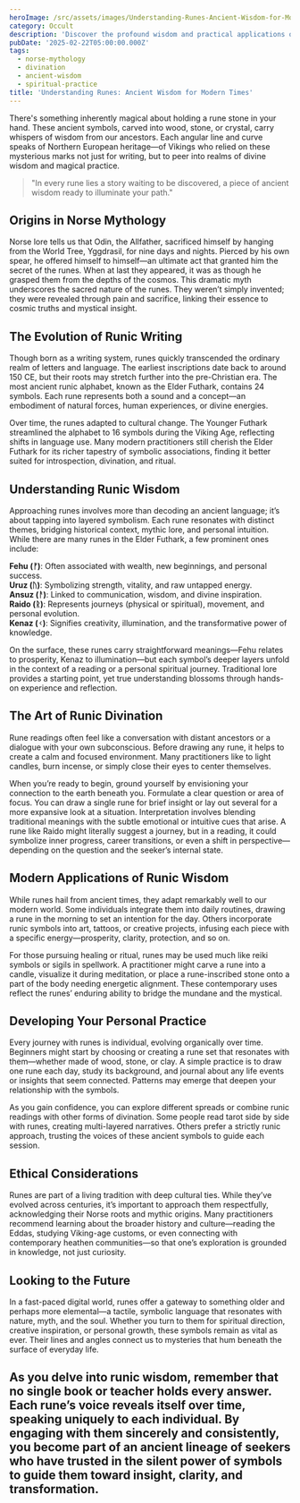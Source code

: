 ```yaml
---
heroImage: /src/assets/images/Understanding-Runes-Ancient-Wisdom-for-Modern-Times.png
category: Occult
description: 'Discover the profound wisdom and practical applications of Norse runes, from their historical origins to modern spiritual practices.'
pubDate: '2025-02-22T05:00:00.000Z'
tags:
  - norse-mythology
  - divination
  - ancient-wisdom
  - spiritual-practice
title: 'Understanding Runes: Ancient Wisdom for Modern Times'
---
```


There's something inherently magical about holding a rune stone in your hand. These ancient symbols, carved into wood, stone, or crystal, carry whispers of wisdom from our ancestors. Each angular line and curve speaks of Northern European heritage—of Vikings who relied on these mysterious marks not just for writing, but to peer into realms of divine wisdom and magical practice.

> "In every rune lies a story waiting to be discovered, a piece of ancient wisdom ready to illuminate your path."

## Origins in Norse Mythology

Norse lore tells us that Odin, the Allfather, sacrificed himself by hanging from the World Tree, Yggdrasil, for nine days and nights. Pierced by his own spear, he offered himself to himself—an ultimate act that granted him the secret of the runes. When at last they appeared, it was as though he grasped them from the depths of the cosmos. This dramatic myth underscores the sacred nature of the runes. They weren’t simply invented; they were revealed through pain and sacrifice, linking their essence to cosmic truths and mystical insight.

## The Evolution of Runic Writing

Though born as a writing system, runes quickly transcended the ordinary realm of letters and language. The earliest inscriptions date back to around 150 CE, but their roots may stretch further into the pre-Christian era. The most ancient runic alphabet, known as the Elder Futhark, contains 24 symbols. Each rune represents both a sound and a concept—an embodiment of natural forces, human experiences, or divine energies.

Over time, the runes adapted to cultural change. The Younger Futhark streamlined the alphabet to 16 symbols during the Viking Age, reflecting shifts in language use. Many modern practitioners still cherish the Elder Futhark for its richer tapestry of symbolic associations, finding it better suited for introspection, divination, and ritual.

## Understanding Runic Wisdom

Approaching runes involves more than decoding an ancient language; it’s about tapping into layered symbolism. Each rune resonates with distinct themes, bridging historical context, mythic lore, and personal intuition. While there are many runes in the Elder Futhark, a few prominent ones include:

**Fehu (ᚠ)**: Often associated with wealth, new beginnings, and personal success.  
**Uruz (ᚢ)**: Symbolizing strength, vitality, and raw untapped energy.  
**Ansuz (ᚨ)**: Linked to communication, wisdom, and divine inspiration.  
**Raido (ᚱ)**: Represents journeys (physical or spiritual), movement, and personal evolution.  
**Kenaz (ᚲ)**: Signifies creativity, illumination, and the transformative power of knowledge.

On the surface, these runes carry straightforward meanings—Fehu relates to prosperity, Kenaz to illumination—but each symbol’s deeper layers unfold in the context of a reading or a personal spiritual journey. Traditional lore provides a starting point, yet true understanding blossoms through hands-on experience and reflection.

## The Art of Runic Divination

Rune readings often feel like a conversation with distant ancestors or a dialogue with your own subconscious. Before drawing any rune, it helps to create a calm and focused environment. Many practitioners like to light candles, burn incense, or simply close their eyes to center themselves.

When you’re ready to begin, ground yourself by envisioning your connection to the earth beneath you. Formulate a clear question or area of focus. You can draw a single rune for brief insight or lay out several for a more expansive look at a situation. Interpretation involves blending traditional meanings with the subtle emotional or intuitive cues that arise. A rune like Raido might literally suggest a journey, but in a reading, it could symbolize inner progress, career transitions, or even a shift in perspective—depending on the question and the seeker’s internal state.

## Modern Applications of Runic Wisdom

While runes hail from ancient times, they adapt remarkably well to our modern world. Some individuals integrate them into daily routines, drawing a rune in the morning to set an intention for the day. Others incorporate runic symbols into art, tattoos, or creative projects, infusing each piece with a specific energy—prosperity, clarity, protection, and so on.

For those pursuing healing or ritual, runes may be used much like reiki symbols or sigils in spellwork. A practitioner might carve a rune into a candle, visualize it during meditation, or place a rune-inscribed stone onto a part of the body needing energetic alignment. These contemporary uses reflect the runes’ enduring ability to bridge the mundane and the mystical.

## Developing Your Personal Practice

Every journey with runes is individual, evolving organically over time. Beginners might start by choosing or creating a rune set that resonates with them—whether made of wood, stone, or clay. A simple practice is to draw one rune each day, study its background, and journal about any life events or insights that seem connected. Patterns may emerge that deepen your relationship with the symbols.

As you gain confidence, you can explore different spreads or combine runic readings with other forms of divination. Some people read tarot side by side with runes, creating multi-layered narratives. Others prefer a strictly runic approach, trusting the voices of these ancient symbols to guide each session.

## Ethical Considerations

Runes are part of a living tradition with deep cultural ties. While they’ve evolved across centuries, it’s important to approach them respectfully, acknowledging their Norse roots and mythic origins. Many practitioners recommend learning about the broader history and culture—reading the Eddas, studying Viking-age customs, or even connecting with contemporary heathen communities—so that one’s exploration is grounded in knowledge, not just curiosity.

## Looking to the Future

In a fast-paced digital world, runes offer a gateway to something older and perhaps more elemental—a tactile, symbolic language that resonates with nature, myth, and the soul. Whether you turn to them for spiritual direction, creative inspiration, or personal growth, these symbols remain as vital as ever. Their lines and angles connect us to mysteries that hum beneath the surface of everyday life.

## As you delve into runic wisdom, remember that no single book or teacher holds every answer. Each rune’s voice reveals itself over time, speaking uniquely to each individual. By engaging with them sincerely and consistently, you become part of an ancient lineage of seekers who have trusted in the silent power of symbols to guide them toward insight, clarity, and transformation.
